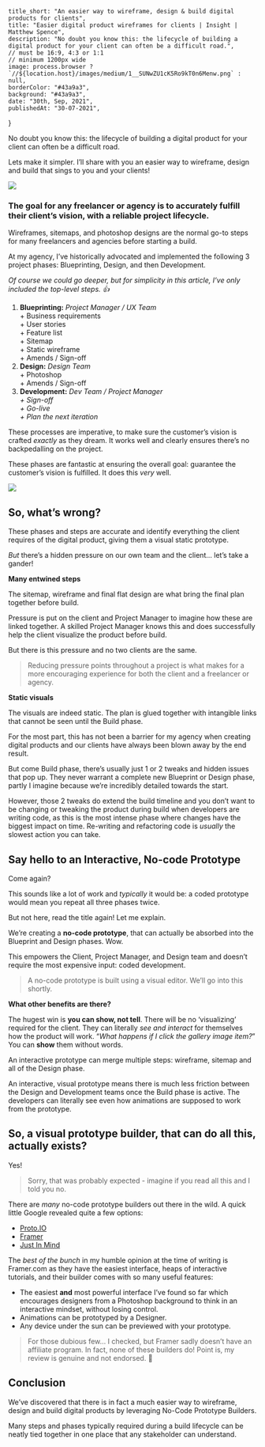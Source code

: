 
    title_short: "An easier way to wireframe, design & build digital products for clients",
    title: "Easier digital product wireframes for clients | Insight | Matthew Spence",
    description: "No doubt you know this: the lifecycle of building a digital product for your client can often be a difficult road.",
    // must be 16:9, 4:3 or 1:1
    // minimum 1200px wide
    image: process.browser ? `//${location.host}/images/medium/1__SUNwZU1cK5Ro9kT0n6Menw.png` : null,
    borderColor: "#43a9a3",
    background: "#43a9a3",
    date: "30th, Sep, 2021",
    publishedAt: "30-07-2021",
}

No doubt you know this: the lifecycle of building a digital product for your client can often be a difficult road.

Lets make it simpler. I’ll share with you an easier way to wireframe, design and build that sings to you and your clients!

![](/images/medium/1__SUNwZU1cK5Ro9kT0n6Menw.png)

### The goal for any freelancer or agency is to accurately fulfill their client’s vision, with a reliable project lifecycle.

Wireframes, sitemaps, and photoshop designs are the normal go-to steps for many freelancers and agencies before starting a build.

At my agency, I’ve historically advocated and implemented the following 3 project phases: Blueprinting, Design, and then Development.

_Of course we could go deeper, but for simplicity in this article, I’ve only included the top-level steps. 👍_

1.  **Blueprinting:** _Project Manager / UX Team_  
    \+ Business requirements  
    \+ User stories  
    \+ Feature list  
    \+ Sitemap  
    \+ Static wireframe  
    \+ Amends / Sign-off
2.  **Design:** _Design Team_  
    \+ Photoshop  
    \+ Amends / Sign-off
3.  **Development:** _Dev Team / Project Manager  
    \+ Sign-off  
    \+ Go-live  
    \+ Plan the next iteration_

These processes are imperative, to make sure the customer’s vision is crafted _exactly_ as they dream. It works well and clearly ensures there’s no backpedalling on the project.

These phases are fantastic at ensuring the overall goal: guarantee the customer’s vision is fulfilled. It does this _very_ well.

![](/images/medium/1____3oMoKvW6ygBTEkhf__RUKg.gif)

## So, what’s wrong?

These phases and steps are accurate and identify everything the client requires of the digital product, giving them a visual static prototype.

_But_ there’s a hidden pressure on our own team and the client… let’s take a gander!

**Many entwined steps**

The sitemap, wireframe and final flat design are what bring the final plan together before build.

Pressure is put on the client and Project Manager to imagine how these are linked together. A skilled Project Manager knows this and does successfully help the client visualize the product before build.

But there is this pressure and no two clients are the same.

> Reducing pressure points throughout a project is what makes for a more encouraging experience for both the client and a freelancer or agency.

**Static visuals**

The visuals are indeed static. The plan is glued together with intangible links that cannot be seen until the Build phase.

For the most part, this has not been a barrier for my agency when creating digital products and our clients have always been blown away by the end result.

But come Build phase, there’s usually just 1 or 2 tweaks and hidden issues that pop up. They never warrant a complete new Blueprint or Design phase, partly I imagine because we’re incredibly detailed towards the start.

However, those 2 tweaks do extend the build timeline and you don’t want to be changing or tweaking the product during build when developers are writing code, as this is the most intense phase where changes have the biggest impact on time. Re-writing and refactoring code is _usually_ the slowest action you can take.

## Say hello to an Interactive, No-code Prototype

Come again?

This sounds like a lot of work and _typically_ it would be: a coded prototype would mean you repeat all three phases twice.

But not here, read the title again! Let me explain.

We’re creating a **no-code prototype**, that can actually be absorbed into the Blueprint and Design phases. Wow.

This empowers the Client, Project Manager, and Design team and doesn’t require the most expensive input: coded development.

> A no-code prototype is built using a visual editor. We’ll go into this shortly.

**What other benefits are there?**

The hugest win is **you can show, not tell**. There will be no ‘visualizing’ required for the client. They can literally _see and interact_ for themselves how the product will work. “_What happens if I click the gallery image item?_” You can **show** them without words.

An interactive prototype can merge multiple steps: wireframe, sitemap and all of the Design phase.

An interactive, visual prototype means there is much less friction between the Design and Development teams once the Build phase is active. The developers can literally see even how animations are supposed to work from the prototype.

## So, a visual prototype builder, that can do all this, actually exists?

Yes!

> Sorry, that was probably expected - imagine if you read all this and I told you no.

There are _many_ no-code prototype builders out there in the wild. A quick little Google revealed quite a few options:

*   [Proto.IO](https://proto.io/)
*   [Framer](https://www.framer.com/)
*   [Just In Mind](https://www.justinmind.com/)

The _best of the bunch_ in my humble opinion at the time of writing is Framer.com as they have the easiest interface, heaps of interactive tutorials, and their builder comes with so many useful features:

*   The easiest **and** most powerful interface I’ve found so far which encourages designers from a Photoshop background to think in an interactive mindset, without losing control.
*   Animations can be prototyped by a Designer.
*   Any device under the sun can be previewed with your prototype.

> For those dubious few… I checked, but Framer sadly doesn’t have an affiliate program. In fact, none of these builders do! Point is, my review is genuine and not endorsed. 🚀

## Conclusion

We’ve discovered that there is in fact a much easier way to wireframe, design and build digital products by leveraging No-Code Prototype Builders.

Many steps and phases typically required during a build lifecycle can be neatly tied together in one place that any stakeholder can understand.
